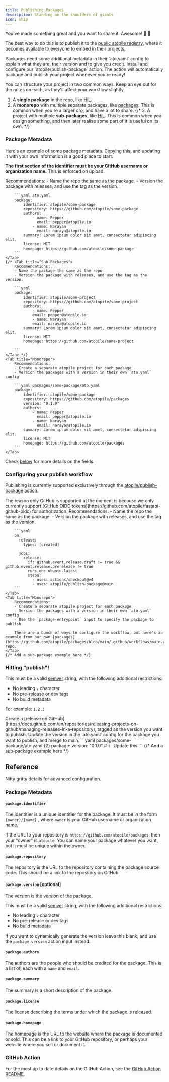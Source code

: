 ```yaml
---
title: Publishing Packages
description: Standing on the shoulders of giants
icon: ship
---
```


You've made something great and you want to share it. Awesome! 🥳 🙌

The best way to do this is to publish it to the [public atopile registry](https://packages.atopile.io), where it becomes available to everyone to embed in their projects.

<Steps>
    <Step title="Add package metadata">
        Packages need some additional metadata in their `ato.yaml` config to explain what they are, their version and to give you credit.
    </Step>
    <Step title="Setup GitHub Action">
        Install and configure our `atopile/publish-package` action.
    </Step>
    <Step title="Publish">
        The action will automatically package and publish your project whenever you're ready!
    </Step>
</Steps>


You can structure your project in two common ways. Keep an eye out for the notes on each, as they'll affect your workflow slightly
1. A **single package** in the repo, like [HiL](https://github.com/atopile/hil).
2. A **monorepo** with multiple separate packages, like [packages](https://github.com/atopile/packages). This is common when you're a larger org, and have a lot to share.
{/* 3. A project with multiple **sub-packages**, like [HiL](https://github.com/atopile/hil). This is common when you design something, and then later realise some part of it is useful on its own. */}


### Package Metadata

Here's an example of some package metadata. Copying this, and updating it with your own information is a good place to start.

**The first section of the identifier must be your GitHub username or organization name.** This is enforced on upload.

<Tabs>
    <Tab title="Single Package">
        Recommendations:
        - Name the repo the same as the package.
        - Version the package with releases, and use the tag as the version.

        ```yaml ato.yaml
        package:
            identifier: atopile/some-package
            repository: https://github.com/atopile/some-package
            authors:
                - name: Pepper
                  email: pepper@atopile.io
                - name: Narayan
                  email: naraya@atopile.io
            summary: Lorem ipsum dolor sit amet, consectetur adipiscing elit.
            license: MIT
            homepage: https://github.com/atopile/some-package
        ```
    </Tab>
    {/* <Tab title="Sub-Packages">
        Recommendations:
        - Name the package the same as the repo
        - Version the package with releases, and use the tag as the version.

        ```yaml
        package:
            identifier: atopile/some-project
            repository: https://github.com/atopile/some-project
            authors:
                - name: Pepper
                email: pepper@atopile.io
                - name: Narayan
                email: naraya@atopile.io
            summary: Lorem ipsum dolor sit amet, consectetur adipiscing elit.
            license: MIT
            homepage: https://github.com/atopile/some-project

        ```
    </Tab> */}
    <Tab title="Monorepo">
        Recommendations:
        - Create a separate atopile project for each package
        - Version the packages with a version in their own `ato.yaml` config

        ```yaml packages/some-package/ato.yaml
        package:
            identifier: atopile/some-package
            repository: https://github.com/atopile/packages
            version: "0.1.0"
            authors:
                - name: Pepper
                  email: pepper@atopile.io
                - name: Narayan
                  email: naraya@atopile.io
            summary: Lorem ipsum dolor sit amet, consectetur adipiscing elit.
            license: MIT
            homepage: https://github.com/atopile/packages
        ```
    </Tab>
</Tabs>

Check [below](#package-metadata) for more details on the fields.


### Configuring your publish workflow

Publishing is currently supported exclusively through the [atopile/publish-package](https://github.com/atopile/publish-package) action.

<Info>
    The reason only GitHub is supported at the moment is because we only currently support [GitHub OIDC tokens](https://github.com/atopile/fastapi-github-oidc) for authorization.
</Info>


<Tabs>
    <Tab title="Single Package">
        Recommendations:
        - Name the repo the same as the package.
        - Version the package with releases, and use the tag as the version.

        ```yaml
        on:
          release:
            types: [created]

          jobs:
            release:
              if: github.event.release.draft != true && github.event.release.prerelease != true
              runs-on: ubuntu-latest
              steps:
                - uses: actions/checkout@v4
                - uses: atopile/publish-package@main
        ```
    </Tab>
    <Tab title="Monorepo">
        Recommendations:
        - Create a separate atopile project for each package
        - Version the packages with a version in their own `ato.yaml` config
        - Use the `package-entrypoint` input to specify the package to publish

        There are a bunch of ways to configure the workflow, but here's an example from our own [packages](https://github.com/atopile/packages/blob/main/.github/workflows/main.yml) repo.
    </Tab>
    {/* Add a sub-package example here */}
</Tabs>


### Hitting "publish"!

This must be a valid [semver](https://semver.org/) string, with the following additional restrictions:
- No leading `v` character
- No pre-release or dev tags
- No build metadata

For example: `1.2.3`

<Tabs>
    <Tab title="Single Package">
        Create a [release on GitHub](https://docs.github.com/en/repositories/releasing-projects-on-github/managing-releases-in-a-repository), tagged as the version you want to publish.
    </Tab>
    <Tab title="Monorepo">
        Update the version in the `ato.yaml` config for the package you want to publish, and merge to main.
        ```yaml packages/some-package/ato.yaml {2}
        package:
            version: "0.1.0"  # <- Update this
        ```
    </Tab>
    {/* Add a sub-package example here */}
</Tabs>

## Reference

Nitty gritty details for advanced configuration.

### Package Metadata

#### `package.identifier`

The identifier is a unique identifier for the package. It must be in the form `{owner}/{name}`
, where `owner` is your GitHub username or organization name.

If the URL to your repository is `https://github.com/atopile/packages`, then your "owner" is `atopile`.
You can name your package whatever you want, but it must be unique within the owner.

#### `package.repository`

The repository is the URL to the repository containing the package source code. This should be a link to the repository on GitHub.

#### `package.version` [optional]

The version is the version of the package.

This must be a valid [semver](https://semver.org/) string, with the following additional restrictions:
- No leading `v` character
- No pre-release or dev tags
- No build metadata

If you want to dynamically generate the version leave this blank, and use the `package-version` action input instead.

#### `package.authors`

The authors are the people who should be credited for the package.
This is a list of, each with a `name` and `email`.

#### `package.summary`

The summary is a short description of the package.

#### `package.license`

The license describing the terms under which the package is released.

#### `package.homepage`

The homepage is the URL to the website where the package is documented or sold.
This can be a link to your GitHub repository, or perhaps your website where you sell or document it.


### GitHub Action

For the most up to date details on the GitHub Action, see the [GitHub Action README](https://github.com/atopile/publish-package).

